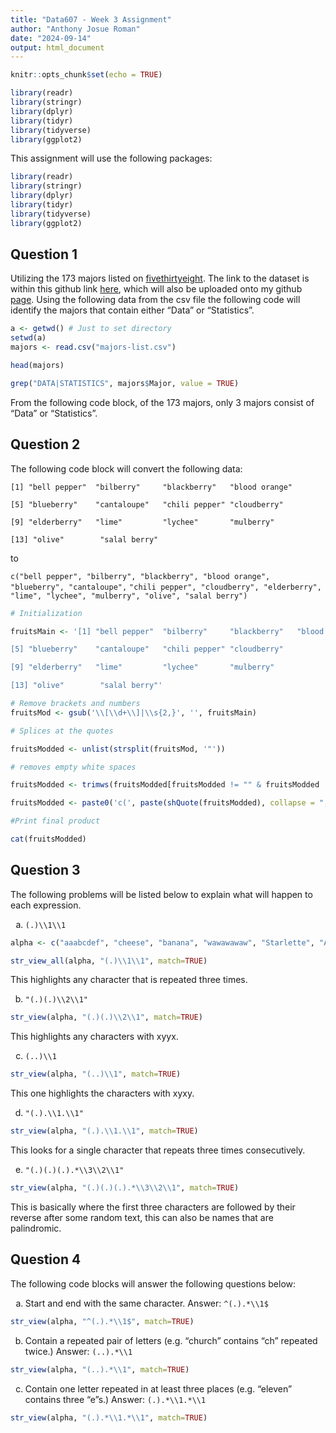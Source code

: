 ```yaml
---
title: "Data607 - Week 3 Assignment"
author: "Anthony Josue Roman"
date: "2024-09-14"
output: html_document
---
```


```r
knitr::opts_chunk$set(echo = TRUE)
```

```r
library(readr)
library(stringr)
library(dplyr)
library(tidyr)
library(tidyverse)
library(ggplot2)
```

This assignment will use the following packages:

```r
library(readr)
library(stringr)
library(dplyr)
library(tidyr)
library(tidyverse)
library(ggplot2)
```

## Question 1

Utilizing the 173 majors listed on [fivethirtyeight](https://fivethirtyeight.com/features/the-economic-guide-to-picking-a-college-major/). The link to the dataset is within this github link [here](https://raw.githubusercontent.com/fivethirtyeight/data/master/college-majors/majors-list.csv), which will also be uploaded onto my github [page](https://github.com/spacerome/Data607_Assignment_3). Using the following data from the csv file the following code will identify the majors that contain either "Data" or "Statistics".

```r
a <- getwd() # Just to set directory
setwd(a)
majors <- read.csv("majors-list.csv")

head(majors)

grep("DATA|STATISTICS", majors$Major, value = TRUE)

```

From the following code block, of the 173 majors, only 3 majors consist of "Data" or "Statistics".

## Question 2

The following code block will convert the following data:

`[1] "bell pepper"  "bilberry"     "blackberry"   "blood orange"`

`[5] "blueberry"    "cantaloupe"   "chili pepper" "cloudberry"`  

`[9] "elderberry"   "lime"         "lychee"       "mulberry"`    

`[13] "olive"        "salal berry"`

to

`c("bell pepper", "bilberry", "blackberry", "blood orange", "blueberry", "cantaloupe",`
`"chili pepper", "cloudberry", "elderberry", "lime", "lychee", "mulberry", "olive", "salal berry")`

```r

# Initialization

fruitsMain <- '[1] "bell pepper"  "bilberry"     "blackberry"   "blood orange"

[5] "blueberry"    "cantaloupe"   "chili pepper" "cloudberry"  

[9] "elderberry"   "lime"         "lychee"       "mulberry"    

[13] "olive"        "salal berry"'

# Remove brackets and numbers
fruitsMod <- gsub('\\[\\d+\\]|\\s{2,}', '', fruitsMain)

# Splices at the quotes

fruitsModded <- unlist(strsplit(fruitsMod, '"')) 

# removes empty white spaces

fruitsModded <- trimws(fruitsModded[fruitsModded != "" & fruitsModded != " "])

fruitsModded <- paste0('c(', paste(shQuote(fruitsModded), collapse = ", "), ')')

#Print final product

cat(fruitsModded)

```

## Question 3

The following problems will be listed below to explain what will happen to each expression.

  a) `(.)\\1\\1`
  
```r

alpha <- c("aaabcdef", "cheese", "banana", "wawawawaw", "Starlette", "Aurora", "Thalassa", "Apollo", "Bobobo", "haroldlorah")

str_view_all(alpha, "(.)\\1\\1", match=TRUE)

```
This highlights any character that is repeated three times.

  b) `"(.)(.)\\2\\1"`
  
```r

str_view(alpha, "(.)(.)\\2\\1", match=TRUE)

```

This highlights any characters with xyyx.

  c) `(..)\\1`

```r

str_view(alpha, "(..)\\1", match=TRUE)

```

This one highlights the characters with xyxy.

  d) `"(.).\\1.\\1"`
  
```r

str_view(alpha, "(.).\\1.\\1", match=TRUE)

```
This looks for a single character that  repeats three times consecutively.

  e) `"(.)(.)(.).*\\3\\2\\1"`

```r

str_view(alpha, "(.)(.)(.).*\\3\\2\\1", match=TRUE)

```
This is basically where the first three characters are followed by their reverse after some random text, this can also be names that are palindromic.

## Question 4

The following code blocks will answer the following questions below:
  
  a) Start and end with the same character. Answer: `^(.).*\\1$`

```r

str_view(alpha, "^(.).*\\1$", match=TRUE)

```
  b) Contain a repeated pair of letters (e.g. "church" contains "ch" repeated twice.) Answer: `(..).*\\1`
  
```r

str_view(alpha, "(..).*\\1", match=TRUE)

```
  c) Contain one letter repeated in at least three places (e.g. "eleven" contains three "e"s.) Answer: `(.).*\\1.*\\1`
  
```r

str_view(alpha, "(.).*\\1.*\\1", match=TRUE)

```

